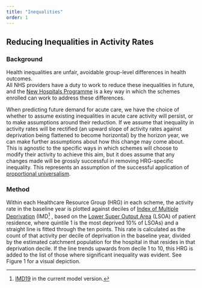 ```yaml
---
title: "Inequalities"
order: 1
---
```


## Reducing Inequalities in Activity Rates

### Background

Health inequalities are unfair, avoidable group-level differences in health outcomes.\
All NHS providers have a duty to work to reduce these inequalities in future, and the [New Hospitals Programme](https://www.gov.uk/government/publications/new-hospital-programme-review-outcome/new-hospital-programme-equality-impact-assessment#:~:text=Women%2C%20children%2C%20the%20elderly%2C,use%20hospital%20services%20in%20general) is a key way in which the schemes enrolled can work to address these differences.

When predicting future demand for acute care, we have the choice of whether to assume existing inequalities in acute care activity will persist, or to make assumptions around their reduction. If we assume that inequality in activity rates will be rectified (an upward slope of activity rates against deprivation being flattened to become horizontal) by the horizon year, we can make further assumptions about how this change may come about. This is agnostic to the specific ways in which schemes will choose to modify their activity to achieve this aim, but it does assume that any changes made will be grossly successful in removing HRG-specific inequality. This represents an assumption of the successful application of [proportional universalism](https://www.instituteofhealthequity.org/resources-reports/towards-health-equity-a-framework-for-the-application-of-proportionate-universalism).

### Method

Within each Healthcare Resource Group (HRG) in each scheme, the activity rate in the baseline year is plotted against deciles of [Index of Multiple Deprivation](https://www.gov.uk/government/collections/english-indices-of-deprivation) (IMD[^1] , based on the [Lower Super Output Area](https://www.ons.gov.uk/methodology/geography/ukgeographies/statisticalgeographies) (LSOA) of patient residence, where quintile 1 is the most deprived 10% of LSOAs) and a straight line is fitted through the ten points. This rate is calculated as the count of that activity per decile of deprivation in the baseline year, divided by the estimated catchment population for the hospital in that resides in that deprivation decile. If the line trends upwards from decile 1 to 10, this HRG is added to the list of those where significant inequality was evident. See Figure 1 for a visual depiction.

[^1]: [IMD19](https://www.gov.uk/government/statistics/english-indices-of-deprivation-2019) in the current model version.
